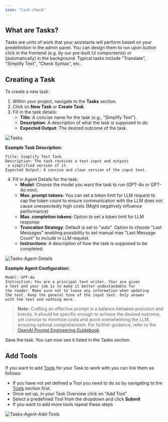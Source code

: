 ```yaml
---
icon: "list-check"
---
```


## **What are Tasks?**

Tasks are units of work that your assistants will perform based on your predefinition in the admin panel. 
You can design them to run upon button click in the frontend (e.g. by our pre-built UI compontents) or (automatically) in the background.
Typical tasks include "Translate", "Simplify Text", "Check Syntax", etc.


## **Creating a Task**

To create a new task:

1. Within your project, navigate to the **Tasks** section.
2. Click on **New Task** or **Create Task**.
3. Fill in the task details:
   - **Title**: A concise name for the task (e.g., "Simplify Text").
   - **Description**: A description of what the task is supposed to do.
   - **Expected Output**: The desired outcome of the task.


<Frame>
  <img src="images/assistant-engine-tasks.png" alt="Tasks"/>
</Frame>


**Example Task Description:**

```plaintext
Title: Simplify Text Task
Description: The task receives a text input and outputs
 a simplified version of it.
Expected Output: A concise and clear version of the input text.
```


4. Fill in Agent Details for the task:
   - **Model**: Choose the model you want the task to run (GPT-4o or GPT-4o mini).
   - **Max. prompt tokens**: You can set a token limit for LLM request to cap the token count to ensure communication with the LLM does not cause unexpectedly high costs (Might negatively influence performance)
   - **Max. completion tokens**: Option to set a token limit for LLM response
   - **Truncation Strategy**: Default is set to "auto". Option to choose "Last Messages" enabling possibility to set manual max "Last Message Count" to include in LLM request.
   - **Instructions**: A description of how the task is supposed to be completed.

<Frame>
  <img src="images/assistant-engine-tasks-agent-details.png" alt="Tasks-Agent-Details"/>
</Frame>

**Example Agent Configuration:**

```plaintext
Model: GPT-4o
Instruction: You are a principal text writer. Your are given 
a text and your job is to make it better undestandable for 
the reader. Make sure not to loose any information when updating 
the text. Keep the general tone of the input text. Only answer 
with the text and nothing more.
```

> **Note:** Crafting an effective prompt is a balance between precision and brevity. It should be specific enough to achieve the desired outcome, yet concise to minimize costs and avoid overwhelming the LLM, ensuring optimal comprehension. For further guidance, refer to the [OpenAI Prompt Engineering Guidebook](https://platform.openai.com/docs/guides/prompt-engineering).

Save the task. You can now see it listed in the Tasks section.

## **Add Tools**

If you want to add [Tools](/docs/Tools) for your Task to work with you can link them as follows:

   - If you have not yet defined a Tool you need to do so by navigating to the [Tools](/docs/Tools) section first.
   - Once set up, in your Task Overview click on "Add Tool"
   - Select a predefined Tool from the dropdown and click **Submit**
   - If you want to add more tools repeat these steps

<Frame>
  <img src="images/assistant-engine-tasks-add-tool.png" alt="Tasks-Agent-Add-Tools"/>
</Frame>
